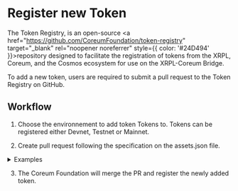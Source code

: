 # Register new Token

The Token Registry, is an open-source <a href="https://github.com/CoreumFoundation/token-registry" target="_blank" rel="noopener noreferrer" style={{ color: '#24D494' }}>repository</a> designed to facilitate the registration of tokens from the XRPL, Coreum, and the Cosmos ecosystem for use on the XRPL-Coreum Bridge.

To add a new token, users are required to submit a pull request to the Token Registry on GitHub.

## Workflow

1. Choose the environnement to add token Tokens to. Tokens can be registered either Devnet, Testnet
   or Mainnet.

2. Create pull request following the specification on the assets.json file.

<details>

<summary>Examples</summary>

### XRPL originated asset

```json
{
    "denom": "xrpl272320ca43-testcore1672us3f65wz6rlxse58ea4u3092gh7y34e0a9cwl4g6uvuerzvjsvarmea",
    "description": "SOLO from XRPL",
    "ibc_info": {},
    "logo_URIs": {
        "png": "https://raw.githubusercontent.com/CoreumFoundation/token-registry/master/files/solo/images/solo.png",
        "svg": "https://raw.githubusercontent.com/CoreumFoundation/token-registry/master/files/solo/images/solo.svg"
    },
    "urls": {
        "website": "",
        "github": "",
        "whitepaper": ""
    },
    "social_media": {
        "linkedin": "",
        "twitter": "",
        "instagram": "",
        "facebook": "",
        "discord": "",
        "youtube": "",
        "telegram": "",
        "tiktok": ""
    },
    "extra": {
        "xrpl_info": {
            "precision": 15,
            "source_chain": "XRPL",
            "issuer": "rHZwvHEs56GCmHupwjA4RY7oPA3EoAJWuN",
            "currency": "534F4C4F00000000000000000000000000000000"
        }
    }
}
```

### Coreum / Cosmos originated asset

```json
{
    "denom": "ibc/404D5E758F6BF8FAA23395A66D357176696560A78BF057EFCE133D1B8C4FB1A3",
    "description": "OSMO from Osmosis",
    "ibc_info": {
        "display_name": "OSMO",
        "precision": 6,
        "source_chain": "Osmosis"
    },
    "logo_URIs": {
        "png": "https://raw.githubusercontent.com/CoreumFoundation/token-registry/master/files/osmosis/images/osmo.png",
        "svg": "https://raw.githubusercontent.com/CoreumFoundation/token-registry/master/files/osmosis/images/osmo.svg"
    },
    "urls": {
        "website": "https://osmosis.zone",
        "github": "https://github.com/osmosis-labs/osmosis",
        "whitepaper": "https://medium.com/osmosis/vision-for-osmosis-e68e796ff1c2"
    },
    "social_media": {
        "linkedin": "",
        "twitter": "https://twitter.com/osmosiszone",
        "instagram": "",
        "facebook": "",
        "discord": "https://discord.com/invite/osmosis",
        "youtube": "",
        "telegram": "https://t.me/osmosis_chat",
        "tiktok": ""
    },
    "extra": {
        "ibc_info": {
            "display_name": "OSMO",
            "precision": 6,
            "source_chain": "Osmosis",
            "denom": "uosmo"
        }
    }
}
```

</details>

3. The Coreum Foundation will merge the PR and register the newly added token.
